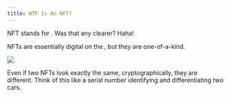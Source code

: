 ```yaml
---
title: WTF Is An NFT?
---
```


NFT stands for <Nutshell children="Non Fungible Token" glossaryEntry="content/glossary/nft.mdx" />. Was that any clearer? Haha!

NFTs are essentially digital <Nutshell glossaryEntry="content/glossary/token.mdx" children="token" /> on the <Nutshell glossaryEntry="content/glossary/blockchain.mdx" children="blockchain" />, but they are one-of-a-kind.

![](/assets/7.jpg)

Even if two NFTs look exactly the same, cryptographically, they are different. Think of this like a serial number identifying and differentiating two cars.
